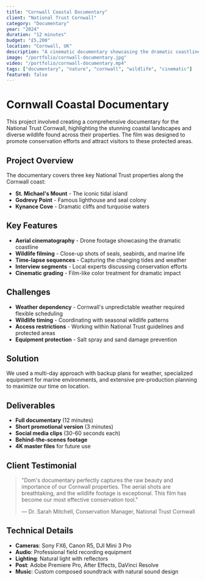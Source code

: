 ```yaml
---
title: "Cornwall Coastal Documentary"
client: "National Trust Cornwall"
category: "Documentary"
year: "2024"
duration: "12 minutes"
budget: "£5,200"
location: "Cornwall, UK"
description: "A cinematic documentary showcasing the dramatic coastline and wildlife of Cornwall's National Trust properties."
image: "/portfolio/cornwall-documentary.jpg"
video: "/portfolio/cornwall-documentary.mp4"
tags: ["documentary", "nature", "cornwall", "wildlife", "cinematic"]
featured: false
---
```


# Cornwall Coastal Documentary

This project involved creating a comprehensive documentary for the National Trust Cornwall, highlighting the stunning coastal landscapes and diverse wildlife found across their properties. The film was designed to promote conservation efforts and attract visitors to these protected areas.

## Project Overview

The documentary covers three key National Trust properties along the Cornwall coast:

- **St. Michael's Mount** - The iconic tidal island
- **Godrevy Point** - Famous lighthouse and seal colony
- **Kynance Cove** - Dramatic cliffs and turquoise waters

## Key Features

- **Aerial cinematography** - Drone footage showcasing the dramatic coastline
- **Wildlife filming** - Close-up shots of seals, seabirds, and marine life
- **Time-lapse sequences** - Capturing the changing tides and weather
- **Interview segments** - Local experts discussing conservation efforts
- **Cinematic grading** - Film-like color treatment for dramatic impact

## Challenges

- **Weather dependency** - Cornwall's unpredictable weather required flexible scheduling
- **Wildlife timing** - Coordinating with seasonal wildlife patterns
- **Access restrictions** - Working within National Trust guidelines and protected areas
- **Equipment protection** - Salt spray and sand damage prevention

## Solution

We used a multi-day approach with backup plans for weather, specialized equipment for marine environments, and extensive pre-production planning to maximize our time on location.

## Deliverables

- **Full documentary** (12 minutes)
- **Short promotional version** (3 minutes)
- **Social media clips** (30-60 seconds each)
- **Behind-the-scenes footage**
- **4K master files** for future use

## Client Testimonial

> "Dom's documentary perfectly captures the raw beauty and importance of our Cornwall properties. The aerial shots are breathtaking, and the wildlife footage is exceptional. This film has become our most effective conservation tool."
>
> — Dr. Sarah Mitchell, Conservation Manager, National Trust Cornwall

## Technical Details

- **Cameras**: Sony FX6, Canon R5, DJI Mini 3 Pro
- **Audio**: Professional field recording equipment
- **Lighting**: Natural light with reflectors
- **Post**: Adobe Premiere Pro, After Effects, DaVinci Resolve
- **Music**: Custom composed soundtrack with natural sound design
